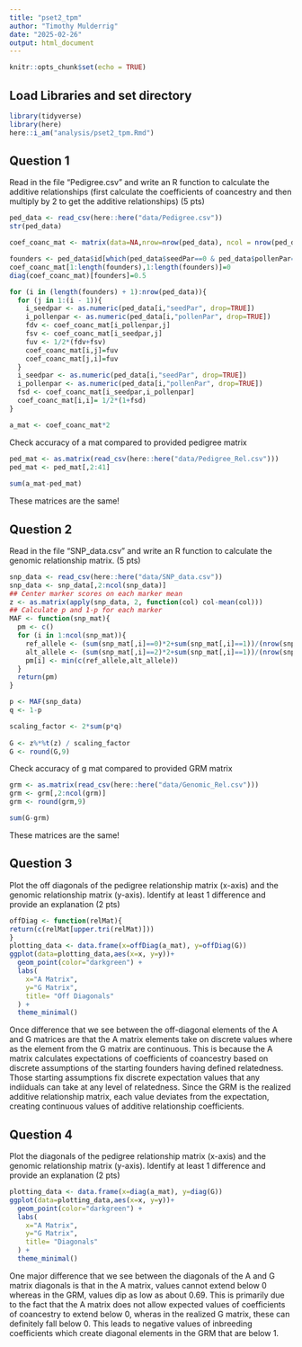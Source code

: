 ```yaml
---
title: "pset2_tpm"
author: "Timothy Mulderrig"
date: "2025-02-26"
output: html_document
---
```


```r
knitr::opts_chunk$set(echo = TRUE)
```


## Load Libraries and set directory
```r
library(tidyverse)
library(here)
here::i_am("analysis/pset2_tpm.Rmd")
```

## Question 1

Read in the file "Pedigree.csv" and write an R function to calculate the additive relationships (first calculate the coefficients of coancestry and then multiply by 2 to get the additive relationships) (5 pts)

```r
ped_data <- read_csv(here::here("data/Pedigree.csv"))
str(ped_data)

coef_coanc_mat <- matrix(data=NA,nrow=nrow(ped_data), ncol = nrow(ped_data))

founders <- ped_data$id[which(ped_data$seedPar==0 & ped_data$pollenPar==0)]
coef_coanc_mat[1:length(founders),1:length(founders)]=0
diag(coef_coanc_mat)[founders]=0.5

for (i in (length(founders) + 1):nrow(ped_data)){
  for (j in 1:(i - 1)){
    i_seedpar <- as.numeric(ped_data[i,"seedPar", drop=TRUE])
    i_pollenpar <- as.numeric(ped_data[i,"pollenPar", drop=TRUE])
    fdv <- coef_coanc_mat[i_pollenpar,j]
    fsv <- coef_coanc_mat[i_seedpar,j]
    fuv <- 1/2*(fdv+fsv)
    coef_coanc_mat[i,j]=fuv
    coef_coanc_mat[j,i]=fuv
  }
  i_seedpar <- as.numeric(ped_data[i,"seedPar", drop=TRUE])
  i_pollenpar <- as.numeric(ped_data[i,"pollenPar", drop=TRUE])
  fsd <- coef_coanc_mat[i_seedpar,i_pollenpar]
  coef_coanc_mat[i,i]= 1/2*(1+fsd)
}

a_mat <- coef_coanc_mat*2
```

Check accuracy of a mat compared to provided pedigree matrix

```r
ped_mat <- as.matrix(read_csv(here::here("data/Pedigree_Rel.csv")))
ped_mat <- ped_mat[,2:41]
  
sum(a_mat-ped_mat)
```
These matrices are the same!

## Question 2

Read in the file "SNP_data.csv" and write an R function to calculate the genomic relationship matrix. (5 pts)

```r
snp_data <- read_csv(here::here("data/SNP_data.csv"))
snp_data <- snp_data[,2:ncol(snp_data)]
## Center marker scores on each marker mean
z <- as.matrix(apply(snp_data, 2, function(col) col-mean(col)))
## Calculate p and 1-p for each marker
MAF <- function(snp_mat){
  pm <- c()
  for (i in 1:ncol(snp_mat)){
    ref_allele <- (sum(snp_mat[,i]==0)*2+sum(snp_mat[,i]==1))/(nrow(snp_mat)*2)
    alt_allele <- (sum(snp_mat[,i]==2)*2+sum(snp_mat[,i]==1))/(nrow(snp_mat)*2)
    pm[i] <- min(c(ref_allele,alt_allele))
  }
  return(pm)
}

p <- MAF(snp_data)
q <- 1-p

scaling_factor <- 2*sum(p*q)
  
G <- z%*%t(z) / scaling_factor
G <- round(G,9)
```

Check accuracy of g mat compared to provided GRM matrix

```r
grm <- as.matrix(read_csv(here::here("data/Genomic_Rel.csv")))
grm <- grm[,2:ncol(grm)]
grm <- round(grm,9)

sum(G-grm)
```
These matrices are the same!

## Question 3

Plot the off diagonals of the pedigree relationship matrix (x-axis) and the genomic relationship matrix (y-axis). Identify at least 1 difference and provide an explanation (2 pts)

```r
offDiag <- function(relMat){
return(c(relMat[upper.tri(relMat)]))
}
plotting_data <- data.frame(x=offDiag(a_mat), y=offDiag(G))
ggplot(data=plotting_data,aes(x=x, y=y))+
  geom_point(color="darkgreen") +
  labs(
    x="A Matrix",
    y="G Matrix",
    title= "Off Diagonals"
  ) +
  theme_minimal()
```
Once difference that we see between the off-diagonal elements of the A and G matrices are that the A matrix elements take on discrete values where as the element from the G matrix are continuous. This is because the A matrix calculates expectations of coefficients of coancestry based on discrete assumptions of the starting founders having defined relatedness. Those starting assumptions fix discrete expectation values that any indiiduals can take at any level of relatedness. Since the GRM is the realized additive relationship matrix, each value deviates from the expectation, creating continuous values of additive relationship coefficients.

## Question 4

Plot the diagonals of the pedigree relationship matrix (x-axis) and the genomic relationship matrix (y-axis). Identify at least 1 difference and provide an explanation (2 pts)

```r
plotting_data <- data.frame(x=diag(a_mat), y=diag(G))
ggplot(data=plotting_data,aes(x=x, y=y))+
  geom_point(color="darkgreen") +
  labs(
    x="A Matrix",
    y="G Matrix",
    title= "Diagonals"
  ) +
  theme_minimal()
```

One major difference that we see between the diagonals of the A and G matrix diagonals is that in the A matrix, values cannot extend below 0 whereas in the GRM, values dip as low as about 0.69. This is primarily due to the fact that the A matrix does not allow expected values of coefficients of coancestry to extend below 0, wheras in the realized G matrix, these can definitely fall below 0. This leads to negative values of inbreeding coefficients which create diagonal elements in the GRM that are below 1. 
